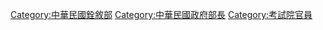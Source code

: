 [[Category:中華民國銓敘部|Category:中華民國銓敘部]]
[[Category:中華民國政府部長|Category:中華民國政府部長]]
[[Category:考試院官員|Category:考試院官員]]